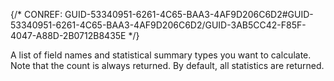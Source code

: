 

{/* CONREF: GUID-53340951-6261-4C65-BAA3-4AF9D206C6D2#GUID-53340951-6261-4C65-BAA3-4AF9D206C6D2/GUID-3AB5CC42-F85F-4047-A88D-2B0712B8435E  */}

A list of field names and statistical summary types you want to calculate. Note that the count is always returned. By default, all statistics are returned.
